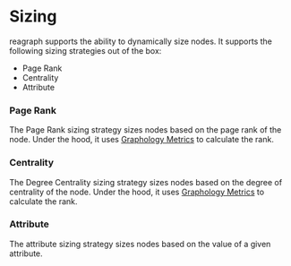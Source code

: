 
<Meta title="Docs/Advanced/Sizing" />

# Sizing

reagraph supports the ability to dynamically size nodes. It supports
the following sizing strategies out of the box:

- Page Rank
- Centrality
- Attribute

### Page Rank

The Page Rank sizing strategy sizes nodes based on the page rank of the node. Under the hood,
it uses [Graphology Metrics](https://graphology.github.io/standard-library/metrics.html#pagerank) to
calculate the rank.

<div
  style={{
    height: 500,
    width: '100%',
    position: 'relative',
    margin: '0 auto',
    background: 'white',
    borderRadius: 4,
    border: '1px solid rgba(0,0,0,.1)',
    boxShadow: 'rgb(0 0 0 / 10%) 0 1px 3px 0',
    overflow: 'hidden'
  }}
>
  <Story id="demos-sizing--page-rank" />
</div>

### Centrality

The Degree Centrality sizing strategy sizes nodes based on the degree of centrality of the node. Under the hood,
it uses [Graphology Metrics](https://graphology.github.io/standard-library/metrics.html#degree-centrality) to
calculate the rank.

<div
  style={{
    height: 500,
    width: '100%',
    position: 'relative',
    margin: '0 auto',
    background: 'white',
    borderRadius: 4,
    border: '1px solid rgba(0,0,0,.1)',
    boxShadow: 'rgb(0 0 0 / 10%) 0 1px 3px 0',
    overflow: 'hidden'
  }}
>
  <Story id="demos-sizing--centrality" />
</div>

### Attribute

The attribute sizing strategy sizes nodes based on the value of a given attribute.

<div
  style={{
    height: 500,
    width: '100%',
    position: 'relative',
    margin: '0 auto',
    background: 'white',
    borderRadius: 4,
    border: '1px solid rgba(0,0,0,.1)',
    boxShadow: 'rgb(0 0 0 / 10%) 0 1px 3px 0',
    overflow: 'hidden'
  }}
>
  <Story id="demos-sizing--attribute" />
</div>
